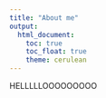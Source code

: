 ```yaml
---
title: "About me"
output: 
  html_document:
    toc: true
    toc_float: true
    theme: cerulean
---
```


HELLLLLOOOOOOOOO